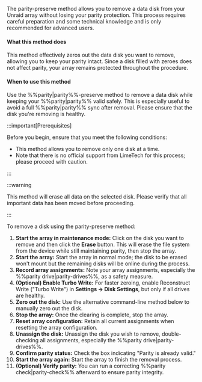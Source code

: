 The parity-preserve method allows you to remove a data disk from your Unraid array without losing your parity protection. This process requires careful preparation and some technical knowledge and is only recommended for advanced users.

<h4>What this method does</h4>

This method effectively zeros out the data disk you want to remove, allowing you to keep your parity intact. Since a disk filled with zeroes does not affect parity, your array remains protected throughout the procedure.

<h4>When to use this method</h4>

Use the %%parity|parity%%-preserve method to remove a data disk while keeping your %%parity|parity%% valid safely. This is especially useful to avoid a full %%parity|parity%% sync after removal. Please ensure that the disk you're removing is healthy.

:::important[Prerequisites]

Before you begin, ensure that you meet the following conditions:

- This method allows you to remove only one disk at a time.
- Note that there is no official support from LimeTech for this process; please proceed with caution.

:::

:::warning

This method will erase all data on the selected disk. Please verify that all important data has been moved before proceeding.

:::

To remove a disk using the parity-preserve method:

1. **Start the array in maintenance mode:** Click on the disk you want to remove and then click the **Erase** button. This will erase the file system from the device while still maintaining parity, then stop the array.
2. **Start the array:** Start the array in normal mode; the disk to be erased won't mount but the remaining disks will be online during the process.
3. **Record array assignments:** Note your array assignments, especially the %%parity drive|parity-drives%%, as a safety measure.
4. **(Optional) Enable Turbo Write:** For faster zeroing, enable Reconstruct Write ("Turbo Write") in **Settings → Disk Settings**, but only if all drives are healthy.
5. **Zero out the disk:** Use the alternative command-line method below to manually zero out the disk.
6. **Stop the array:** Once the clearing is complete, stop the array.
7. **Reset array configuration:** Retain all current assignments when resetting the array configuration.
8. **Unassign the disk:** Unassign the disk you wish to remove, double-checking all assignments, especially the %%parity drive|parity-drives%%.
9. **Confirm parity status:** Check the box indicating "Parity is already valid."
10. **Start the array again:** Start the array to finish the removal process.
11. **(Optional) Verify parity:** You can run a correcting %%parity check|parity-check%% afterward to ensure parity integrity.
